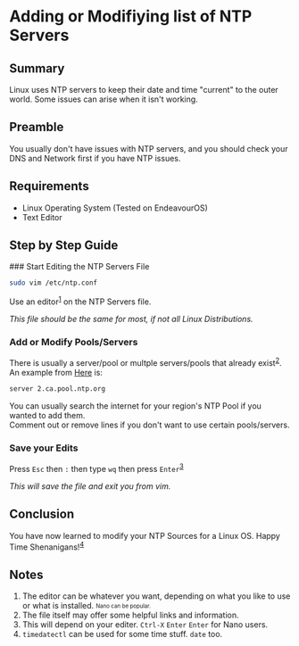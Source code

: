 
# Adding or Modifiying list of NTP Servers

## Summary

Linux uses NTP servers to keep their date and time "current" to the outer world.
Some issues can arise when it isn't working.

## Preamble

You usually don't have issues with NTP servers, and you should check your DNS
and Network first if you have NTP issues.

## Requirements

- Linux Operating System (Tested on EndeavourOS)
- Text Editor

## Step by Step Guide

<Steps>
### Start Editing the NTP Servers File

```bash copy
sudo vim /etc/ntp.conf
```

Use an editor<sup>[1](#notes)</sup> on the NTP Servers file.

_This file should be the same for most, if not all Linux Distributions._

### Add or Modify Pools/Servers

There is usually a server/pool or multple servers/pools that already
exist<sup>[2](#notes)</sup>.  
An example from [Here](https://www.ntppool.org/zone/ca) is:

```bash copy
server 2.ca.pool.ntp.org
```

You can usually search the internet for your region's NTP Pool if you wanted to
add them.  
Comment out or remove lines if you don't want to use certain pools/servers.

### Save your Edits

Press `Esc` then `:` then type `wq` then press `Enter`<sup>[3](#notes)</sup>

_This will save the file and exit you from vim._

</Steps>

## Conclusion

You have now learned to modify your NTP Sources for a Linux OS. Happy Time
Shenanigans!<sup>[4](#notes)</sup>

## Notes

1. The editor can be whatever you want, depending on what you like to use or
   what is installed. <sub><sup>Nano can be popular.</sup></sub>
2. The file itself may offer some helpful links and information.
3. This will depend on your editer. `Ctrl-X` `Enter` `Enter` for Nano users.
4. `timedatectl` can be used for some time stuff. `date` too.
